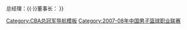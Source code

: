{{Navbox with collapsible groups
| name = 2007-08赛季CBA总冠军
| titlestyle = background:#332C2B;color:#FFEF02
| title = [[广东宏远篮球俱乐部|{{color|#FFEF02|广东华南虎（广东宏远宝玛仕）}}]] [[2008年CBA总决赛|{{color|#FFEF02|2007-08赛季CBA总冠军}}]]
| state = {{{state|autocollapse}}}
| selected = {{{1|}}}
| listclass = hlist
| groupstyle = background:#332C2B;color:#FFEF02
| group1 = 总决赛报名球员
| abbr1 = 1
| list1 = 
* 4 [[杜锋]]
* 6 [[陈江华 (篮球运动员)|陈江华]]
* 7 [[王仕鹏]]
* 8 [[朱芳雨]]
* 10 [[刘晓宇 (篮球运动员)|刘晓宇]]
* 11 [[周鹏 (篮球运动员)|周鹏]]
* 12 [[苏伟 (篮球运动员)|苏伟]]
* 13 [[季乐]]
* 15 [[积臣]]
* 30 [[拉蒙德·穆雷]]
* 33 [[张喆]]
| group2 = 其他球员
| abbr2 = 2
| list2 = 
* 21 [[陈大伟 (篮球运动员)|陈大伟]]
* 22 [[王征 (篮球运动员)|王征]]
* 23 [[卡西亚诺·马蒂尔斯]]
| belowstyle = background:#332C2B;color:#FFEF02
| below = 主教练：[[李春江|{{color|#FFEF02|李春江}}]]{{·}}总经理：[[刘宏疆|{{color|#FFEF02|刘宏疆}}]]{{·}}董事长：[[陈林 (1940年)|{{color|#FFEF02|陈林}}]]
}}<noinclude>
[[Category:CBA总冠军导航模板]]
[[Category:2007-08年中国男子篮球职业联赛]]
</noinclude>
